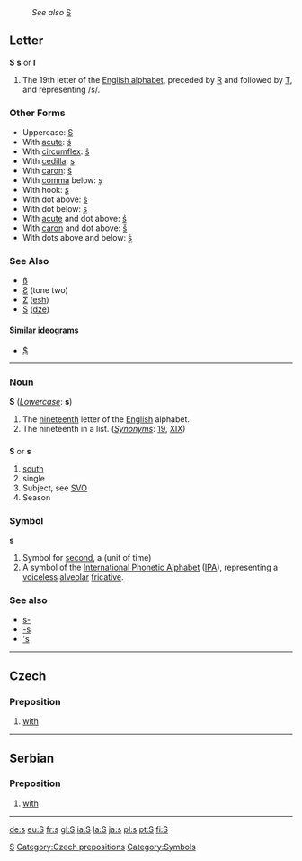 :''See also'' [[S]]
==Letter==
'''S''' '''s''' or '''ſ'''

#The 19th letter of the [[Wiktionary:About Roman script|English alphabet]], preceded by [[R]] and followed by [[T]], and representing /s/.

===Other Forms===
*Uppercase: [[S]]
*With [[acute]]: [[ś]]
*With [[circumflex]]: [[ŝ]]
*With [[cedilla]]: [[ş]]
*With [[caron]]: [[š]]
*With [[comma]] below: [[ș]]
*With hook: [[ʂ]]
*With dot above: [[ṡ]]
*With dot below: [[ṣ]]
*With [[acute]] and dot above: [[ṥ]]
*With [[caron]] and dot above: [[ṧ]]
*With dots above and below: [[ṩ]]
===See Also===
*[[ß]]
*[[Ƨ]] (tone two)
*[[Ʃ]] ([[esh]])
*[[Ѕ]] ([[dze]])
====Similar ideograms====
*[[$]]
[[Category:Latin letters|S]]
----

===Noun===
'''S''' (''[[Lowercase]]'': '''s''')

# The [[nineteenth]] letter of the [[English]] alphabet.
# The nineteenth in a list. (''[[Synonyms]]'': [[19]], [[XIX]])

==={{abbreviation}}===
'''S''' or '''s'''

# [[south]]
# single
# Subject, see [[SVO]]
# Season

===Symbol===
'''s'''
# Symbol for [[second]], a (unit of time)
#A symbol of the [[International Phonetic Alphabet]] ([[IPA]]), representing a [[voiceless]] [[alveolar]] [[fricative]].

===See also===
*[[s-]]
*[[-s]]
*[['s]]

----
==Czech==
===Preposition===
'''{{PAGENAME}}'''
#[[with]]

[[Category:Czech prepositions]]
----

==Serbian==
===Preposition===
#[[with]]
----

[[Category:Symbols]]

[[de:s]]
[[eu:S]]
[[fr:s]]
[[gl:S]]
[[ia:S]]
[[la:S]]
[[ja:s]]
[[pl:s]]
[[pt:S]]
[[fi:S]]